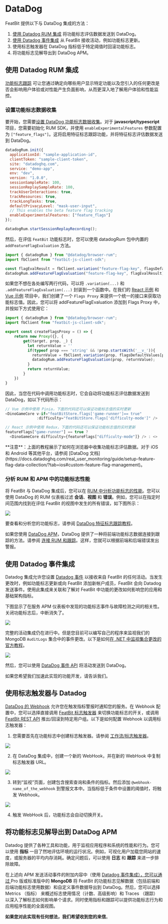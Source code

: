 
# DataDog

FeatBit 提供以下与 DataDog 集成的方法：

1. [使用 Datadog RUM 集成](https://docs.datadoghq.com/real_user_monitoring/guide/setup-feature-flag-data-collection/?tab=browser#analyze-your-feature-flag-performance-in-rum) 将功能标志评估数据发送到 DataDog。
2. [使用 Datadog 事件集成](https://docs.datadoghq.com/api/?lang=bash#events) 从 FeatBit 接收活动，例如功能标志更新。
3. 使用标志触发器在 DataDog 指标低于特定阈值时回滚功能标志。
4. 将功能标志见解导出到 DataDog APM。

## 使用 Datadog RUM 集成

[功能标志跟踪](https://docs.datadoghq.com/real_user_monitoring/feature_flag_tracking/) 可让您通过确定向哪些用户显示特定功能以及您引入的任何更改是否会影响用户体验或对性能产生负面影响，从而更深入地了解用户体验和性能监控。

### 设置功能标志数据收集

要开始，您需要[设置 DataDog 功能标志数据收集](https://docs.datadoghq.com/real_user_monitoring/guide/setup-feature-flag-data-collection)。对于 **javascript/typescript** 项目，您需要初始化 RUM SDK，并使用 `enableExperimentalFeatures` 参数配置为 `["feature_flags"]`。这将启用特征标志跟踪功能，并将特征标志评估数据发送到 DataDog。

```javascript
datadogRum.init({
  applicationId: "sample-application-id",
  clientToken: "sample-client-token",
  site: "datadoghq.com",
  service: "demo-app",
  env: "dev",
  version: "1.0.0",
  sessionSampleRate: 100,
  sessionReplaySampleRate: 100,
  trackUserInteractions: true,
  trackResources: true,
  trackLongTasks: true,
  defaultPrivacyLevel: "mask-user-input",
  // This enables the beta feature flag tracking
  enableExperimentalFeatures: ["feature_flags"]
});

datadogRum.startSessionReplayRecording();
```

然后，在评估 `FeatBit` 功能标志时，您可以使用 datadogRum 包中内置的 `addFeatureFlagEvaluation` 方法。

```javascript
import { datadogRum } from "@datadog/browser-rum";
import fbClient from "featbit-js-client-sdk";

const flagEvalResult = fbClient.variation("feature-flag-key", flagsDefaultValues[prop] || '')
datadogRum.addFeatureFlagEvaluation("feature-flag-key", flagEvalResult);
```

如果您不想在各处编写两行代码，可以将 `.variation(...)` 和 `.addFeatureFlagEvaluation(...)` 封装到一个函数中。在我们的 [React 示例](https://github.com/featbit/featbit-samples/blob/main/samples/dino-game/interactive-demo-react/src/featBit/featBitSlice.js) 和 [Vue 示例](https://github.com/featbit/featbit-samples/blob/main/samples/dino-game/interactive-demo-vue/src/featbit.js) 项目中，我们创建了一个 `Flags Proxy` 来提供一个统一的接口来获取功能标志值。因此，您可以将 addFeatureFlagEvaluation 添加到 Flags Proxy 中，并按如下方式使用它：

```javascript
import { datadogRum } from "@datadog/browser-rum";
import fbClient from "featbit-js-client-sdk";

export const createFlagsProxy = () => {
    return new Proxy({}, {
        get(target, prop, _) {
          let returnValue = ''
          if(typeof prop === 'string' && !prop.startsWith('__v_')){
            returnValue = fbClient.variation(prop, flagsDefaultValues[prop] || '');
            datadogRum.addFeatureFlagEvaluation(prop, returnValue);
          }
          return returnValue;
        }
    })
}
```

因此，当您在代码中调用功能标志时，它会自动将功能标志评估数据发送到 DataDog，如以下代码所示：

```javascript
// Vue 示例中使用 Pinia，下面的代码还可以保证功能标志值的实时更新
<DinoGameCore v-if="featBitStore.flags['game-runner']== true"
              :difficulty="featBitStore.flags['difficulty-mode']" />

// React 示例中使用 Redux，下面的代码还可以保证功能标志值的实时更新
featureFlags["game-runner"] == true ? 
  <DinoGameCore difficulty={featureFlags["difficulty-mode"]} /> : <>

```


<Callout type="info">
**注意**：上面的教程展示了如何在浏览器中收集功能标志评估数据。对于 iOS 和 Android 等其他平台，请参阅 [DataDog 文档](https://docs.datadoghq.com/real_user_monitoring/guide/setup-feature-flag-data-collection/?tab=ios#custom-feature-flag-management)。
</Callout>


### 分析 RUM 和 APM 中的功能标志性能


将 FeatBit 与 DataDog 集成后，您可以在 [RUM 中分析功能标志的性能](https://docs.datadoghq.com/real_user_monitoring/guide/setup-feature-flag-data-collection/?tab=browser#analyze-your-feature-flag-performance-in-rum)。您可以使用 DataDog 的 RUM 仪表板过滤 **会话**、**视图** 和 **错误**。例如，您可以在指定时间范围内找到在评估 FeatBit 的视图中发生的所有错误，如下图所示：

![](../integrations/assets/datadog/filter-errors-with-feature-flag-in-rum.webp)

要查看和分析您的功能标志，请参阅 [DataDog 特征标志跟踪教程](https://docs.datadoghq.com/real_user_monitoring/feature_flag_tracking/#view-your-feature-flags)。

如果您使用 [DataDog APM](https://www.datadoghq.com/product/apm/)，DataDog 提供了一种将前端功能标志数据连接到跟踪的方法。请参阅 [连接 RUM 和跟踪](https://docs.datadoghq.com/real_user_monitoring/connect_rum_and_traces/?tab=browserrum)。这样，您就可以根据前端和后端错误发出警报。

## 使用 Datadog 事件集成

Datadog 集成允许您设置 [Datadog 事件](https://docs.datadoghq.com/api) 以接收来自 FeatBit 的任何活动。当发生更改时，例如功能标志更新或向 FeatBit 添加新帐户成员，FeatBit 会向 Datadog 发送事件。使用此集成来关联和了解对 FeatBit 中功能的更改如何影响您的应用和基础架构指标。

下图显示了在服务 APM 仪表板中发现的功能标志事件与故障检测之间的相关性。关闭功能标志后，中断消失了。

![](../integrations/assets/datadog/dashboard-apm-error-turn-off-events.png)

完整的活动集成仍在进行中。但是您目前可以编写自己的程序来监视我们的 MongoDB `AuditLogs` 集合中的事件更改。以下是如何[在 .NET 中监视集合更改的官方教程](https://mongodb.github.io/mongo-csharp-driver/2.7/reference/driver/change_streams/)。

![](../integrations/assets/datadog/mongodb-auditlog-collection.png)

然后，您可以使用 [DataDog 事件 API](https://docs.datadoghq.com/api/latest/events/#post-an-event) 将活动发送到 DataDog。 

<Callout type="info" emoji='💡'>如果您希望我们加速此实现的功能开发，请告诉我们。</Callout>


## 使用标志触发器与 Datadog

[DataDog 的 Webhook](https://docs.datadoghq.com/integrations/webhooks/) 允许您在触发指标警报时通知您的服务。在 Webhook 配置中，您可以选择直接调用 [FeatBit 标志触发器](../feature-flags/feature-workflow/flag-triggers) 来切换功能标志的开关，或调用 [FeatBit REST API](../api-docs/using-featbit-rest-api) 推出/回滚到特定用户组。以下是如何配置 Webhook 以调用标志触发器：

1. 您需要首先在功能标志中创建标志触发器。请参阅 [工作流/标志触发器](/feature-flags/feature-workflow/flag-triggers)。

![](../integrations/assets/datadog/flag-trigger.png)

2. 在 DataDog 集成中，创建一个新的 WebHook，并在新的 WebHook 中复制标志触发器 URL。

![](../integrations/assets/datadog/create-webhook.png)

3. 转到“监视”页面，创建包含搜索查询和条件的指标。然后添加 `@webhook-name_of_the_webhook` 到警报文本中。当指标低于条件中设置的阈值时，将触发 Webhook。

![](../integrations/assets/datadog/monitor-notify-team.png)

4. 触发 WebHook 后，功能标志会自动切换开关。

## 将功能标志见解导出到 DataDog APM

Datadog 提供了各种工具和功能，用于监视应用程序和系统的性能和行为。您可以使用 **指标** 一目了然地评估环境的运行状况。例如，可视化用户加载您网站的速度，或服务器的平均内存消耗。确定问题后，可以使用 **日志** 和 **跟踪** 来进一步排除故障。

在上述向 APM 发送活动事件的附加内容中（使用 [Datadog 事件集成），您可以通过 ](#using-the-datadog-events-integration) Pro 版或标准版中的 **MongoDB** 将 FeatBit 的功能标志见解数据（包括前端和后端功能标志使用数据）和自定义事件数据导出到 DataDog。然后，您可以选择 Metrics （指标） 来概述标志使用情况（计数、高级影响）和 Traces （跟踪） 以深入了解标志如何影响单个请求。同时使用指标和跟踪可以提供功能标志行为和应用程序性能的全面视图。

**如果您对此实现有任何想法，我们希望收到您的来信**。